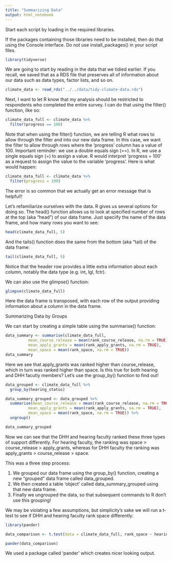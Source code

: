 ```yaml
---
title: "Summarizing Data"
output: html_notebook
---
```


Start each script by loading in the required libraries.

If the packages containing those libraries need to be installed, then do that using the Console interface. Do not use install_packages() in your script files.

```r
library(tidyverse)
```

We are going to start by reading in the data that we tidied earlier. If you recall, we saved that as a RDS file that preserves all of information about our data such as data types, factor lists, and so on.

```r
climate_data <- read_rds("../../data/tidy-climate-data.rds")
```

Next, I want to let R know that my analysis should be restricted to respondents who completed the entire survey. I can do that using the filter() function, like so:

```r
climate_data_full <- climate_data %>%
  filter(progress == 100)
```

Note that when using the filter() function, we are telling R what rows to allow through the filter and into our new data frame. In this case, we want the filter to allow through rows where the 'progress' column has a value of 100. Important reminder: we use a double equals sign (==). In R, we use a single equals sign (=) to assign a value. R would interpret 'progress = 100' as a request to assign the value to the variable 'progress'. Here is what would happen:

```r
climate_data_full <- climate_data %>%
  filter(progress = 100)
```

The error is so common that we actually get an error message that is helpful!!

Let's refamiliarize ourselves with the data. R gives us several options for doing so. The head() function allows us to look at specified number of rows at the top (aka "head") of our data frame. Just speciify the name of the data frame, and how many rows you want to see:

```r
head(climate_data_full, 5)
```
And the tails() function does the same from the bottom (aka "tail) of the data frame:

```r
tail(climate_data_full, 5)
```
Notice that the header row provides a little extra information about each column, notably the data type (e.g. int, lgl, fctr).

We can also use the glimpse() function:

```r
glimpse(climate_data_full)
```
Here the data frame is transposed, with each row of the output providing information about a column in the data frame.

Summarizing Data by Groups

We can start by creating a simple table using the summarise() function:

```r
data_summary <- summarise(climate_data_full,
          mean_course_release = mean(rank_course_release, na.rm = TRUE),
          mean_apply_grants = mean(rank_apply_grants, na.rm = TRUE),
          mean_space = mean(rank_space, na.rm = TRUE))
data_summary
```
Here we see that apply_grants was ranked higher than course_release, which in turn was ranked higher than space. Is this true for both hearing and DHH facutly members? Let's use the group_by() function to find out!

```r
data_grouped <- climate_data_full %>%
  group_by(hearing_status)

data_summary_grouped <- data_grouped %>%
  summarise(mean_course_release = mean(rank_course_release, na.rm = TRUE),
          mean_apply_grants = mean(rank_apply_grants, na.rm = TRUE),
          mean_space = mean(rank_space, na.rm = TRUE)) %>%
  ungroup()

data_summary_grouped
```

Now we can see that the DHH and hearing faculty ranked these three types of support differently. For hearing faculty, the ranking was space > course_release > apply_grants, whereas for DHH faculty the ranking was apply_grants > course_release > space.

This was a three step process:

(1) We grouped our data frame using the group_by() function, creating a new "grouped" data frame called data_grouped.
(2) We then created a table 'object' called data_summary_grouped using that new data frame.
(3) Finally we ungrouped the data, so that subsequent commands to R don't use this grouping!

We may be violating a few assumptions, but simplicity's sake we will run a t-test to see if DHH and hearing faculty rank space differently:

```r
library(pander)

data_comparison <- t.test(data = climate_data_full, rank_space ~ hearing_status, na.rm = TRUE)

pander(data_comparison)

```
We used a package called 'pander' which creates nicer looking output.
